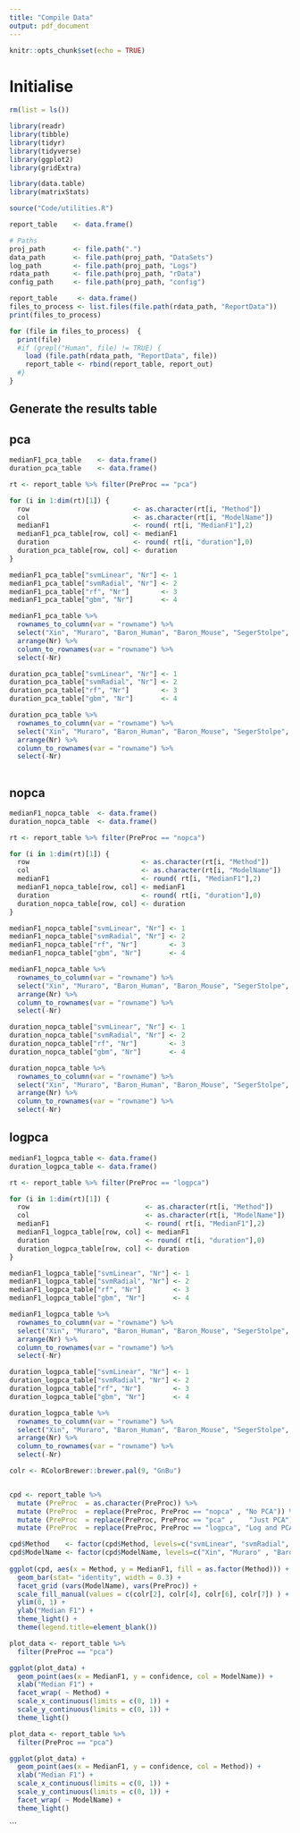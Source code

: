 ```yaml
---
title: "Compile Data"
output: pdf_document
---
```


```r
knitr::opts_chunk$set(echo = TRUE)
```

# Initialise

```r

rm(list = ls())

library(readr)
library(tibble)
library(tidyr)
library(tidyverse)
library(ggplot2)
library(gridExtra)

library(data.table)
library(matrixStats)

source("Code/utilities.R")

```


```r

report_table    <- data.frame()

# Paths
proj_path       <- file.path(".")
data_path       <- file.path(proj_path, "DataSets")
log_path        <- file.path(proj_path, "Logs")
rdata_path      <- file.path(proj_path, "rData")
config_path     <- file.path(proj_path, "config")


```


```r
report_table     <- data.frame()
files_to_process <- list.files(file.path(rdata_path, "ReportData"))
print(files_to_process)

for (file in files_to_process)  {
  print(file)
  #if (grepl("Human", file) != TRUE) {
    load (file.path(rdata_path, "ReportData", file))
    report_table <- rbind(report_table, report_out)
  #}
}

```

## Generate the results table 


## pca

```r
medianF1_pca_table    <- data.frame()
duration_pca_table    <- data.frame()

rt <- report_table %>% filter(PreProc == "pca")

for (i in 1:dim(rt)[1]) {
  row                          <- as.character(rt[i, "Method"])
  col                          <- as.character(rt[i, "ModelName"])
  medianF1                     <- round( rt[i, "MedianF1"],2)
  medianF1_pca_table[row, col] <- medianF1
  duration                     <- round( rt[i, "duration"],0)
  duration_pca_table[row, col] <- duration
}

medianF1_pca_table["svmLinear", "Nr"] <- 1
medianF1_pca_table["svmRadial", "Nr"] <- 2
medianF1_pca_table["rf", "Nr"]        <- 3
medianF1_pca_table["gbm", "Nr"]       <- 4

medianF1_pca_table %>% 
  rownames_to_column(var = "rowname") %>%
  select("Xin", "Muraro", "Baron_Human", "Baron_Mouse", "SegerStolpe", "Zhou", "Bo", "Petropoulos1", "Nr", "rowname") %>%
  arrange(Nr) %>%
  column_to_rownames(var = "rowname") %>%
  select(-Nr)
```


```r
duration_pca_table["svmLinear", "Nr"] <- 1
duration_pca_table["svmRadial", "Nr"] <- 2
duration_pca_table["rf", "Nr"]        <- 3
duration_pca_table["gbm", "Nr"]       <- 4

duration_pca_table %>% 
  rownames_to_column(var = "rowname") %>%
  select("Xin", "Muraro", "Baron_Human", "Baron_Mouse", "SegerStolpe", "Zhou", "Bo", "Petropoulos1", "Nr", "rowname") %>%
  arrange(Nr) %>%
  column_to_rownames(var = "rowname") %>%
  select(-Nr)
  

```


## nopca

```r
medianF1_nopca_table  <- data.frame()
duration_nopca_table  <- data.frame()

rt <- report_table %>% filter(PreProc == "nopca")

for (i in 1:dim(rt)[1]) {
  row                            <- as.character(rt[i, "Method"])
  col                            <- as.character(rt[i, "ModelName"])
  medianF1                       <- round( rt[i, "MedianF1"],2)
  medianF1_nopca_table[row, col] <- medianF1
  duration                       <- round( rt[i, "duration"],0)
  duration_nopca_table[row, col] <- duration
}

medianF1_nopca_table["svmLinear", "Nr"] <- 1
medianF1_nopca_table["svmRadial", "Nr"] <- 2
medianF1_nopca_table["rf", "Nr"]        <- 3
medianF1_nopca_table["gbm", "Nr"]       <- 4

medianF1_nopca_table %>% 
  rownames_to_column(var = "rowname") %>%
  select("Xin", "Muraro", "Baron_Human", "Baron_Mouse", "SegerStolpe", "Zhou", "Bo", "Petropoulos1", "Nr", "rowname") %>%
  arrange(Nr) %>%
  column_to_rownames(var = "rowname") %>%
  select(-Nr)
```


```r
duration_nopca_table["svmLinear", "Nr"] <- 1
duration_nopca_table["svmRadial", "Nr"] <- 2
duration_nopca_table["rf", "Nr"]        <- 3
duration_nopca_table["gbm", "Nr"]       <- 4

duration_nopca_table %>% 
  rownames_to_column(var = "rowname") %>%
  select("Xin", "Muraro", "Baron_Human", "Baron_Mouse", "SegerStolpe", "Zhou", "Bo", "Petropoulos1", "Nr", "rowname") %>%
  arrange(Nr) %>%
  column_to_rownames(var = "rowname") %>%
  select(-Nr)

```


## logpca

```r
medianF1_logpca_table <- data.frame()
duration_logpca_table <- data.frame()

rt <- report_table %>% filter(PreProc == "logpca")

for (i in 1:dim(rt)[1]) {
  row                             <- as.character(rt[i, "Method"])
  col                             <- as.character(rt[i, "ModelName"])
  medianF1                        <- round( rt[i, "MedianF1"],2)
  medianF1_logpca_table[row, col] <- medianF1
  duration                        <- round( rt[i, "duration"],0)
  duration_logpca_table[row, col] <- duration
}

medianF1_logpca_table["svmLinear", "Nr"] <- 1
medianF1_logpca_table["svmRadial", "Nr"] <- 2
medianF1_logpca_table["rf", "Nr"]        <- 3
medianF1_logpca_table["gbm", "Nr"]       <- 4

medianF1_logpca_table %>% 
  rownames_to_column(var = "rowname") %>%
  select("Xin", "Muraro", "Baron_Human", "Baron_Mouse", "SegerStolpe", "Zhou", "Bo", "Petropoulos1", "Nr", "rowname") %>%
  arrange(Nr) %>%
  column_to_rownames(var = "rowname") %>%
  select(-Nr)
```


```r
duration_logpca_table["svmLinear", "Nr"] <- 1
duration_logpca_table["svmRadial", "Nr"] <- 2
duration_logpca_table["rf", "Nr"]        <- 3
duration_logpca_table["gbm", "Nr"]       <- 4

duration_logpca_table %>% 
  rownames_to_column(var = "rowname") %>%
  select("Xin", "Muraro", "Baron_Human", "Baron_Mouse", "SegerStolpe", "Zhou", "Bo", "Petropoulos1", "Nr", "rowname") %>%
  arrange(Nr) %>%
  column_to_rownames(var = "rowname") %>%
  select(-Nr)

```




```r

colr <- RColorBrewer::brewer.pal(9, "GnBu")


cpd <- report_table %>%
  mutate (PreProc  = as.character(PreProc)) %>%
  mutate (PreProc  = replace(PreProc, PreProc == "nopca" , "No PCA")) %>%
  mutate (PreProc  = replace(PreProc, PreProc == "pca" ,    "Just PCA")) %>%  
  mutate (PreProc  = replace(PreProc, PreProc == "logpca", "Log and PCA"))

cpd$Method    <- factor(cpd$Method, levels=c("svmLinear", "svmRadial", "rf", "gbm"))
cpd$ModelName <- factor(cpd$ModelName, levels=c("Xin", "Muraro" , "Baron_Human",  "Baron_Mouse", "SegerStolpe", "Zhou",  "Bo", "Petropoulos1"))
    
ggplot(cpd, aes(x = Method, y = MedianF1, fill = as.factor(Method))) +
  geom_bar(stat= "identity", width = 0.3) +
  facet_grid (vars(ModelName), vars(PreProc)) +
  scale_fill_manual(values = c(colr[2], colr[4], colr[6], colr[7]) ) +
  ylim(0, 1) +
  ylab("Median F1") +
  theme_light() +
  theme(legend.title=element_blank()) 


```


```r
plot_data <- report_table %>%
  filter(PreProc == "pca")

ggplot(plot_data) +
  geom_point(aes(x = MedianF1, y = confidence, col = ModelName)) +
  xlab("Median F1") +
  facet_wrap( ~ Method) +
  scale_x_continuous(limits = c(0, 1)) +
  scale_y_continuous(limits = c(0, 1)) +
  theme_light()
```


```r

plot_data <- report_table %>%
  filter(PreProc == "pca")

ggplot(plot_data) +
  geom_point(aes(x = MedianF1, y = confidence, col = Method)) +
  xlab("Median F1") +
  scale_x_continuous(limits = c(0, 1)) +
  scale_y_continuous(limits = c(0, 1)) +
  facet_wrap( ~ ModelName) +
  theme_light()

```
```


